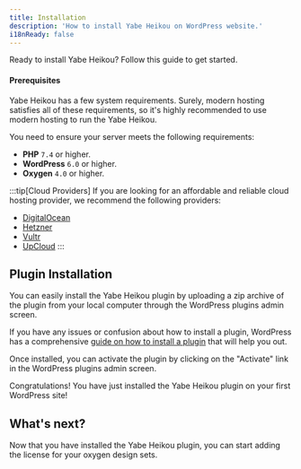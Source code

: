 ```yaml
---
title: Installation
description: 'How to install Yabe Heikou on WordPress website.'
i18nReady: false
---
```


Ready to install Yabe Heikou? Follow this guide to get started.

#### Prerequisites

Yabe Heikou has a few system requirements. Surely, modern hosting satisfies all of these requirements, so it's highly recommended to use modern hosting to run the Yabe Heikou.

You need to ensure your server meets the following requirements:

- **PHP** `7.4` or higher.
- **WordPress** `6.0` or higher.
- **Oxygen** `4.0` or higher.

:::tip[Cloud Providers]
If you are looking for an affordable and reliable cloud hosting provider, we recommend the following providers:

- [DigitalOcean](https://m.do.co/c/acb41ca21dc2)
- [Hetzner](https://hetzner.cloud/?ref=J37mHc19fUpr)
- [Vultr](https://www.vultr.com/?ref=9229166-8H)
- [UpCloud](https://upcloud.com/signup/?promo=577ESS)
:::

## Plugin Installation

You can easily install the Yabe Heikou plugin by uploading a zip archive of the plugin from your local computer through the WordPress plugins admin screen.

If you have any issues or confusion about how to install a plugin, WordPress has a comprehensive [guide on how to install a plugin](https://wordpress.org/support/article/managing-plugins/#upload-via-wordpress-admin) that will help you out.

Once installed, you can activate the plugin by clicking on the "Activate" link in the WordPress plugins admin screen.

Congratulations! You have just installed the Yabe Heikou plugin on your first WordPress site!

## What's next?

Now that you have installed the Yabe Heikou plugin, you can start adding the license for your oxygen design sets.
